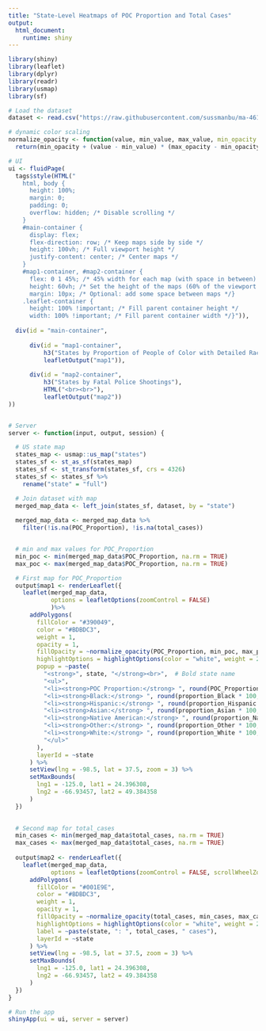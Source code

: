 ```yaml
---
title: "State-Level Heatmaps of POC Proportion and Total Cases"
output: 
  html_document:
    runtime: shiny
---
```


```r

library(shiny)
library(leaflet)
library(dplyr)
library(readr)
library(usmap)
library(sf)

# Load the dataset
dataset <- read.csv("https://raw.githubusercontent.com/sussmanbu/ma-4615-fa24-final-project-group-thirteen/dcd006d271391a7e3622cf4dc7044365b3dedfab/dataset/merged_dataset_with_race.csv")

# dynamic color scaling
normalize_opacity <- function(value, min_value, max_value, min_opacity = 0.2, max_opacity = 1) {
  return(min_opacity + (value - min_value) * (max_opacity - min_opacity) / (max_value - min_value)) }

# UI
ui <- fluidPage(
  tags$style(HTML("
    html, body {
      height: 100%;
      margin: 0;
      padding: 0;
      overflow: hidden; /* Disable scrolling */
    }
    #main-container {
      display: flex;
      flex-direction: row; /* Keep maps side by side */
      height: 100vh; /* Full viewport height */
      justify-content: center; /* Center maps */
    }
    #map1-container, #map2-container {
      flex: 0 1 45%; /* 45% width for each map (with space in between) */
      height: 60vh; /* Set the height of the maps (60% of the viewport height) */
      margin: 10px; /* Optional: add some space between maps */}
    .leaflet-container {
      height: 100% !important; /* Fill parent container height */
      width: 100% !important; /* Fill parent container width */}")),
  
  div(id = "main-container",
      
      div(id = "map1-container",
          h3("States by Proportion of People of Color with Detailed Racial Breakdown"),
          leafletOutput("map1")),
      
      div(id = "map2-container",
          h3("States by Fatal Police Shootings"),
          HTML("<br><br>"),
          leafletOutput("map2"))
))


# Server
server <- function(input, output, session) {

  # US state map
  states_map <- usmap::us_map("states")
  states_sf <- st_as_sf(states_map)
  states_sf <- st_transform(states_sf, crs = 4326)
  states_sf <- states_sf %>%
    rename("state" = "full")

  # Join dataset with map 
  merged_map_data <- left_join(states_sf, dataset, by = "state")
  
  merged_map_data <- merged_map_data %>%
    filter(!is.na(POC_Proportion), !is.na(total_cases))


  # min and max values for POC_Proportion
  min_poc <- min(merged_map_data$POC_Proportion, na.rm = TRUE)
  max_poc <- max(merged_map_data$POC_Proportion, na.rm = TRUE)

  # First map for POC_Proportion 
  output$map1 <- renderLeaflet({
    leaflet(merged_map_data,
            options = leafletOptions(zoomControl = FALSE)
            )%>%
      addPolygons(
        fillColor = "#390049",
        color = "#BDBDC3", 
        weight = 1, 
        opacity = 1, 
        fillOpacity = ~normalize_opacity(POC_Proportion, min_poc, max_poc), 
        highlightOptions = highlightOptions(color = "white", weight = 2, bringToFront = TRUE),
        popup = ~paste(
          "<strong>", state, "</strong><br>",  # Bold state name
          "<ul>",
          "<li><strong>POC Proportion:</strong> ", round(POC_Proportion * 100, 2), "%</li>",
          "<li><strong>Black:</strong> ", round(proportion_Black * 100, 2), "%</li>",
          "<li><strong>Hispanic:</strong> ", round(proportion_Hispanic * 100, 2), "%</li>",
          "<li><strong>Asian:</strong> ", round(proportion_Asian * 100, 2), "%</li>",
          "<li><strong>Native American:</strong> ", round(proportion_Native_American * 100, 2), "%</li>",
          "<li><strong>Other:</strong> ", round(proportion_Other * 100, 2), "%</li>",
          "<li><strong>White:</strong> ", round(proportion_White * 100, 2), "%</li>",
          "</ul>"
        ),
        layerId = ~state
      ) %>%
      setView(lng = -98.5, lat = 37.5, zoom = 3) %>%  
      setMaxBounds(
        lng1 = -125.0, lat1 = 24.396308,  
        lng2 = -66.93457, lat2 = 49.384358 
      ) 
  })

  
  # Second map for total_cases 
  min_cases <- min(merged_map_data$total_cases, na.rm = TRUE)
  max_cases <- max(merged_map_data$total_cases, na.rm = TRUE)
  
  output$map2 <- renderLeaflet({
    leaflet(merged_map_data, 
            options = leafletOptions(zoomControl = FALSE, scrollWheelZoom = FALSE)) %>%
      addPolygons(
        fillColor = "#001E9E",  
        color = "#BDBDC3", 
        weight = 1, 
        opacity = 1, 
        fillOpacity = ~normalize_opacity(total_cases, min_cases, max_cases),  
        highlightOptions = highlightOptions(color = "white", weight = 2, bringToFront = TRUE),
        label = ~paste(state, ": ", total_cases, " cases"),
        layerId = ~state
      ) %>%
      setView(lng = -98.5, lat = 37.5, zoom = 3) %>% 
      setMaxBounds(
        lng1 = -125.0, lat1 = 24.396308,
        lng2 = -66.93457, lat2 = 49.384358
      )
  })
}

# Run the app
shinyApp(ui = ui, server = server)
```